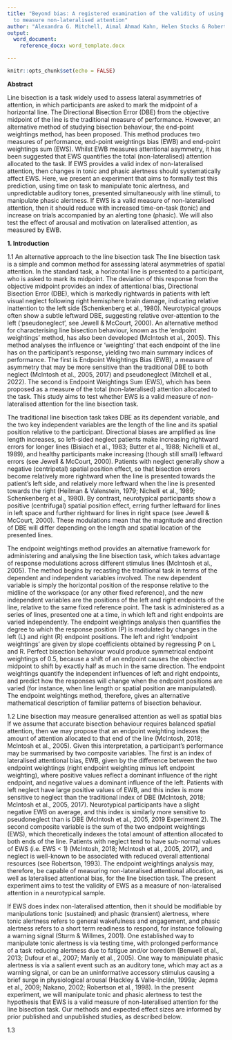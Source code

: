 ```yaml
---
title: "Beyond bias: A registered examination of the validity of using line bisection
  to measure non-lateralised attention"
author: "Alexandra G. Mitchell, Aimal Ahmad Kahn, Helen Stocks & Robert D. McIntosh"
output:
  word_document: 
    reference_docx: word_template.docx

---
```


```r
knitr::opts_chunk$set(echo = FALSE)
```

**Abstract**

Line bisection is a task widely used to assess lateral asymmetries of attention, in which participants are asked to mark the midpoint of a horizontal line. The Directional Bisection Error (DBE) from the objective midpoint of the line is the traditional measure of performance. However, an alternative method of studying bisection behaviour, the end-point weightings method, has been proposed. This method produces two measures of performance, end-point weightings bias (EWB) and end-point weightings sum (EWS). Whilst EWB measures attentional asymmetry, it has been suggested that EWS quantifies the total (non-lateralised) attention allocated to the task. If EWS provides a valid index of non-lateralised attention, then changes in tonic and phasic alertness should systematically affect EWS. Here, we present an experiment that aims to formally test this prediction, using time on task to manipulate tonic alertness, and unpredictable auditory tones, presented simultaneously with line stimuli, to manipulate phasic alertness. If EWS is a valid measure of non-lateralised attention, then it should reduce with increased time-on-task (tonic) and increase on trials accompanied by an alerting tone (phasic). We will also test the effect of arousal and motivation on lateralised attention, as measured by EWB.

**1. Introduction**

  1.1 An alternative approach to the line bisection task
The line bisection task is a simple and common method for assessing lateral asymmetries of spatial attention. In the standard task, a horizontal line is presented to a participant, who is asked to mark its midpoint. The deviation of this response from the objective midpoint provides an index of attentional bias, Directional Bisection Error (DBE), which is markedly rightwards in patients with left visual neglect following right hemisphere brain damage, indicating relative inattention to the left side (Schenkenberg et al., 1980). Neurotypical groups often show a subtle leftward DBE, suggesting relative over-attention to the left (‘pseudoneglect’, see Jewell & McCourt, 2000). An alternative method for characterising line bisection behaviour, known as the ‘endpoint weightings’ method, has also been developed (McIntosh et al., 2005). This method analyses the influence or ‘weighting’ that each endpoint of the line has on the participant’s response, yielding two main summary indices of performance. The first is Endpoint Weightings Bias (EWB), a measure of asymmetry that may be more sensitive than the traditional DBE to both neglect (McIntosh et al., 2005, 2017) and pseudoneglect (Mitchell et al., 2022). The second is Endpoint Weightings Sum (EWS), which has been proposed as a measure of the total (non-lateralised) attention allocated to the task. This study aims to test whether EWS is a valid measure of non-lateralised attention for the line bisection task.

The traditional line bisection task takes DBE as its dependent variable, and the two key independent variables are the length of the line and its spatial position relative to the participant. Directional biases are amplified as line length increases, so left-sided neglect patients make increasing rightward errors for longer lines (Bisiach et al., 1983; Butter et al., 1988; Nichelli et al., 1989), and healthy participants make increasing (though still small) leftward errors (see Jewell & McCourt, 2000). Patients with neglect generally show a negative (centripetal) spatial position effect, so that bisection errors become relatively more rightward when the line is presented towards the patient’s left side, and relatively more leftward when the line is presented towards the right (Heilman & Valenstein, 1979; Nichelli et al., 1989; Schenkenberg et al., 1980). By contrast, neurotypical participants show a positive (centrifugal) spatial position effect, erring further leftward for lines in left space and further rightward for lines in right space (see Jewell & McCourt, 2000). These modulations mean that the magnitude and direction of DBE will differ depending on the length and spatial location of the presented lines. 

The endpoint weightings method provides an alternative framework for administering and analysing the line bisection task, which takes advantage of response modulations across different stimulus lines (McIntosh et al., 2005). The method begins by recasting the traditional task in terms of the dependent and independent variables involved. The new dependent variable is simply the horizontal position of the response relative to the midline of the workspace (or any other fixed reference), and the new independent variables are the positions of the left and right endpoints of the line, relative to the same fixed reference point. The task is administered as a series of lines, presented one at a time, in which left and right endpoints are varied independently. The endpoint weightings analysis then quantifies the degree to which the response position (P) is modulated by changes in the left (L) and right (R) endpoint positions. The left and right ‘endpoint weightings’ are given by slope coefficients obtained by regressing P on L and R. Perfect bisection behaviour would produce symmetrical endpoint weightings of 0.5, because a shift of an endpoint causes the objective midpoint to shift by exactly half as much in the same direction. The endpoint weightings quantify the independent influences of left and right endpoints, and predict how the responses will change when the endpoint positions are varied (for instance, when line length or spatial position are manipulated). The endpoint weightings method, therefore, gives an alternative mathematical description of familiar patterns of bisection behaviour.

  1.2 Line bisection may measure generalised attention as well as spatial bias
If we assume that accurate bisection behaviour requires balanced spatial attention, then we may propose that an endpoint weighting indexes the amount of attention allocated to that end of the line (McIntosh, 2018; McIntosh et al., 2005). Given this interpretation, a participant’s performance may be summarised by two composite variables. The first is an index of lateralised attentional bias, EWB, given by the difference between the two endpoint weightings (right endpoint weighting minus left endpoint weighting), where positive values reflect a dominant influence of the right endpoint, and negative values a dominant influence of the left. Patients with left neglect have large positive values of EWB, and this index is more sensitive to neglect than the traditional index of DBE (McIntosh, 2018; McIntosh et al., 2005, 2017). Neurotypical participants have a slight negative EWB on average, and this index is similarly more sensitive to pseudoneglect than is DBE (McIntosh et al., 2005, 2019 Experiment 2). The second composite variable is the sum of the two endpoint weightings (EWS), which theoretically indexes the total amount of attention allocated to both ends of the line. Patients with neglect tend to have sub-normal values of EWS (i.e. EWS < 1) (McIntosh, 2018; McIntosh et al., 2005, 2017), and neglect is well-known to be associated with reduced overall attentional resources (see Robertson, 1993). The endpoint weightings analysis may, therefore, be capable of measuring non-lateralised attentional allocation, as well as lateralised attentional bias, for the line bisection task. The present experiment aims to test the validity of EWS as a measure of non-lateralised attention in a neurotypical sample. 

If EWS does index non-lateralised attention, then it should be modifiable by manipulations tonic (sustained) and phasic (transient) alertness, where tonic alertness refers to general wakefulness and engagement, and phasic alertness refers to a short term readiness to respond, for instance following a warning signal (Sturm & Willmes, 2001). One established way to manipulate tonic alertness is via testing time, with prolonged performance of a task reducing alertness due to fatigue and/or boredom (Benwell et al., 2013; Dufour et al., 2007; Manly et al., 2005). One way to manipulate phasic alertness is via a salient event such as an auditory tone, which may act as a warning signal, or can be an uninformative accessory stimulus causing a brief surge in physiological arousal (Hackley & Valle-Inclán, 1999a; Jepma et al., 2009; Nakano, 2002; Robertson et al., 1998). In the present experiment, we will manipulate tonic and phasic alertness to test the hypothesis that EWS is a valid measure of non-lateralised attention for the line bisection task. Our methods and expected effect sizes are informed by prior published and unpublished studies, as described below.

  1.3 
  


